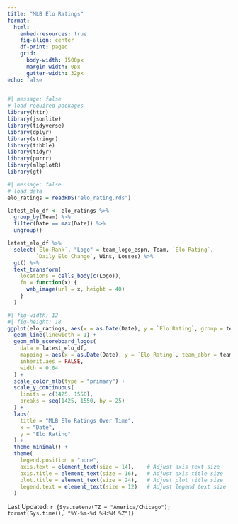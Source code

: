 ```yaml
---
title: "MLB Elo Ratings"
format:
  html:
    embed-resources: true
    fig-align: center
    df-print: paged
    grid:
      body-width: 1500px
      margin-width: 0px
      gutter-width: 32px
echo: false
---
```


```r
#| message: false
# load required packages
library(httr)
library(jsonlite)
library(tidyverse)
library(dplyr)
library(stringr)
library(tibble)
library(tidyr)
library(purrr)
library(mlbplotR)
library(gt)
```

```r
#| message: false
# load data
elo_ratings = readRDS("elo_rating.rds")
```

```r
latest_elo_df <- elo_ratings %>%
  group_by(Team) %>%
  filter(Date == max(Date)) %>%
  ungroup()

latest_elo_df %>%
  select(`Elo Rank`, "Logo" = team_logo_espn, Team, `Elo Rating`, 
         `Daily Elo Change`, Wins, Losses) %>%
  gt() %>%
  text_transform(
    locations = cells_body(c(Logo)),
    fn = function(x) {
      web_image(url = x, height = 40)
    }
  )

```

```r
#| fig-width: 12
#| fig-height: 18
ggplot(elo_ratings, aes(x = as.Date(Date), y = `Elo Rating`, group = team_abbr, color = team_abbr)) +
  geom_line(linewidth = 1) +
  geom_mlb_scoreboard_logos(
    data = latest_elo_df,
    mapping = aes(x = as.Date(Date), y = `Elo Rating`, team_abbr = team_abbr),
    inherit.aes = FALSE,
    width = 0.04
  ) +
  scale_color_mlb(type = "primary") +
  scale_y_continuous(
    limits = c(1425, 1550),
    breaks = seq(1425, 1550, by = 25)
  ) +
  labs(
    title = "MLB Elo Ratings Over Time",
    x = "Date",
    y = "Elo Rating"
  ) +
  theme_minimal() +
  theme(
    legend.position = "none",
    axis.text = element_text(size = 14),    # Adjust axis text size
    axis.title = element_text(size = 16),   # Adjust axis title size
    plot.title = element_text(size = 24),   # Adjust plot title size
    legend.text = element_text(size = 12)   # Adjust legend text size
  )

```


Last Updated: `r {Sys.setenv(TZ = "America/Chicago"); format(Sys.time(), "%Y-%m-%d %H:%M %Z")}`
